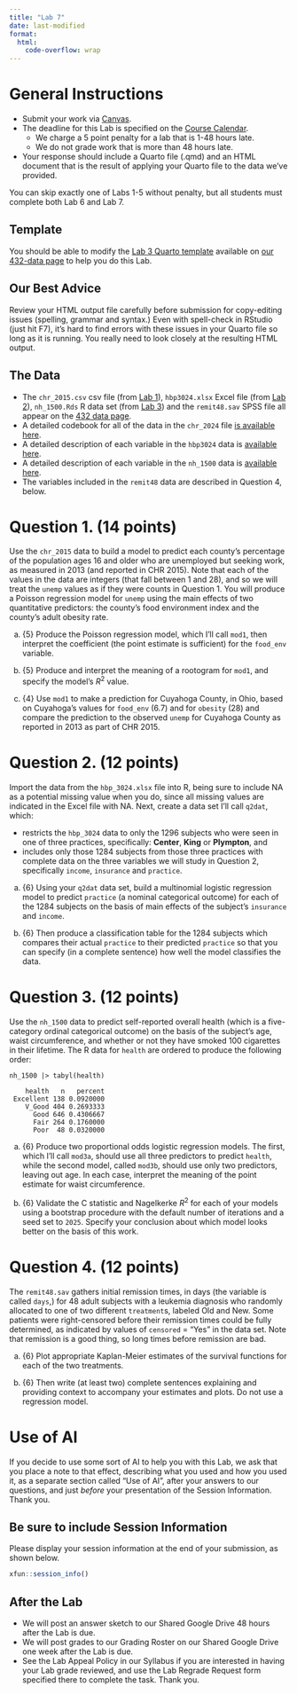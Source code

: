 ```yaml
---
title: "Lab 7"
date: last-modified
format: 
  html:
    code-overflow: wrap
---
```


# General Instructions

- Submit your work via [Canvas](https://canvas.case.edu/). 
- The deadline for this Lab is specified on the [Course Calendar](calendar.qmd).
  - We charge a 5 point penalty for a lab that is 1-48 hours late.
  - We do not grade work that is more than 48 hours late.
- Your response should include a Quarto file (.qmd) and an HTML document that is the result of applying your Quarto file to the data we've provided.

:::{.callout-important}

You can skip exactly one of Labs 1-5 without penalty, but all students must complete both Lab 6 and Lab 7.

:::


## Template

You should be able to modify the [Lab 3 Quarto template](https://raw.githubusercontent.com/THOMASELOVE/432-data/refs/heads/master/data/432_lab3_template.qmd) available on [our 432-data page](https://github.com/THOMASELOVE/432-data) to help you do this Lab.

## Our Best Advice

Review your HTML output file carefully before submission for copy-editing issues (spelling, grammar and syntax.) Even with spell-check in RStudio (just hit F7), it's hard to find errors with these issues in your Quarto file so long as it is running. You really need to look closely at the resulting HTML output.

## The Data

- The `chr_2015.csv` csv file (from [Lab 1](lab1.qmd)), `hbp3024.xlsx` Excel file (from [Lab 2](lab2.qmd)), `nh_1500.Rds` R data set (from [Lab 3](lab3.qmd)) and the `remit48.sav` SPSS file all appear on the [432 data page](https://github.com/THOMASELOVE/432-data).
- A detailed codebook for all of the data in the `chr_2024` file [is available here](chr_codebook.qmd).
- A detailed description of each variable in the `hbp3024` data is [available here](hbp_codebook.qmd).
- A detailed description of each variable in the `nh_1500` data is [available here](nhanes_codebook.qmd).
- The variables included in the `remit48` data are described in Question 4, below.

# Question 1. (14 points)

Use the `chr_2015` data to build a model to predict each county's percentage of the population ages 16 and older who are unemployed but seeking work, as measured in 2013 (and reported in CHR 2015). Note that each of the values in the data are integers (that fall between 1 and 28), and so we will treat the `unemp` values as if they were counts in Question 1. You will produce a Poisson regression model for `unemp` using the main effects of two quantitative predictors: the county's food environment index and the county's adult obesity rate. 

a. {5} Produce the Poisson regression model, which I'll call `mod1`, then interpret the coefficient (the point estimate is sufficient) for the `food_env` variable.

b. {5} Produce and interpret the meaning of a rootogram for `mod1`, and specify the model's $R^2$ value.

c. {4} Use `mod1` to make a prediction for Cuyahoga County, in Ohio, based on Cuyahoga's values for `food_env` (6.7) and for `obesity` (28) and compare the prediction to the observed `unemp` for Cuyahoga County as reported in 2013 as part of CHR 2015.

# Question 2. (12 points)

Import the data from the `hbp_3024.xlsx` file into R, being sure to include NA as a potential missing value when you do, since all missing values are indicated in the Excel file with NA. Next, create a data set I'll call `q2dat`, which:

- restricts the `hbp_3024` data to only the 1296 subjects who were seen in one of three practices, specifically: **Center**, **King** or **Plympton**, and
- includes only those 1284 subjects from those three practices with complete data on the three variables we will study in Question 2, specifically `income`, `insurance` and `practice`.

a. {6} Using your `q2dat` data set, build a multinomial logistic regression model to predict `practice` (a nominal categorical outcome) for each of the 1284 subjects on the basis of main effects of the subject's `insurance` and `income`.

b. {6} Then produce a classification table for the 1284 subjects which compares their actual `practice` to their predicted `practice` so that you can specify (in a complete sentence) how well the model classifies the data.

# Question 3. (12 points)

Use the `nh_1500` data to predict self-reported overall health (which is a five-category ordinal categorical outcome) on the basis of the subject's age, waist circumference, and whether or not they have smoked 100 cigarettes in their lifetime. The R data for `health` are ordered to produce the following order:

```
nh_1500 |> tabyl(health)

    health   n   percent
 Excellent 138 0.0920000
    V_Good 404 0.2693333
      Good 646 0.4306667
      Fair 264 0.1760000
      Poor  48 0.0320000
```

a. {6} Produce two proportional odds logistic regression models. The first, which I'll call `mod3a`, should use all three predictors to predict `health`, while the second model, called `mod3b`, should use only two predictors, leaving out age. In each case, interpret the meaning of the point estimate for waist circumference.

b. {6} Validate the C statistic and Nagelkerke $R^2$ for each of your models using a bootstrap procedure with the default number of iterations and a seed set to `2025`. Specify your conclusion about which model looks better on the basis of this work.

# Question 4. (12 points)

The `remit48.sav` gathers initial remission times, in days (the variable is called `days`,) for 48 adult subjects with a leukemia diagnosis who randomly allocated to one of two different `treatment`s, labeled Old and New. Some patients were right-censored before their remission times could be fully determined, as indicated by values of `censored` = "Yes" in the data set. Note that remission is a good thing, so long times before remission are bad.

a. {6} Plot appropriate Kaplan-Meier estimates of the survival functions for each of the two treatments. 

b. {6} Then write (at least two) complete sentences explaining and providing context to accompany your estimates and plots. Do not use a regression model.


# Use of AI

If you decide to use some sort of AI to help you with this Lab, we ask that you place a note to that effect, describing what you used and how you used it, as a separate section called "Use of AI", after your answers to our questions, and just *before* your presentation of the Session Information. Thank you.

## Be sure to include Session Information

Please display your session information at the end of your submission, as shown below.

```r
xfun::session_info()
```

## After the Lab

- We will post an answer sketch to our Shared Google Drive 48 hours after the Lab is due.
- We will post grades to our Grading Roster on our Shared Google Drive one week after the Lab is due.
- See the Lab Appeal Policy in our Syllabus if you are interested in having your Lab grade reviewed, and use the Lab Regrade Request form specified there to complete the task. Thank you.